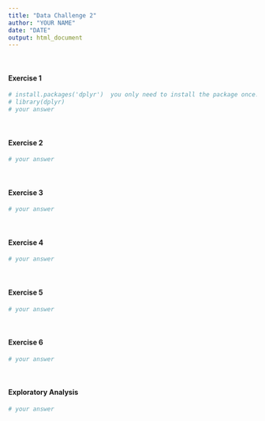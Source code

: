 ```yaml
---
title: "Data Challenge 2"
author: "YOUR NAME"
date: "DATE"
output: html_document
---
```


\

#### Exercise 1

```r
# install.packages('dplyr')  you only need to install the package once!
# library(dplyr)
# your answer
```

\

#### Exercise 2

```r
# your answer
```

\

#### Exercise 3

```r
# your answer
```

\

#### Exercise 4

```r
# your answer
```

\

#### Exercise 5

```r
# your answer
```

\

#### Exercise 6

```r
# your answer
```

\

#### Exploratory Analysis

```r
# your answer
```


